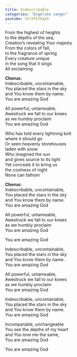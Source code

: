 ```yaml
---
title: Indescribable
categories: "Engelske sanger"
youtube: 5IlVfkY5q54
---
```


From the highest of heights  
to the depths of the sea,  
Creation's revealing Your majesty  
From the colors of fall,  
to the fragrance of spring  
Every creature unique  
in the song that it sings  
All exclaiming

**Chorus:**  
Indescribable, uncontainable,  
You placed the stars in the sky  
and You know them by name.  
You are amazing God

All powerful, untameable,  
Awestruck we fall to our knees  
as we humbly proclaim  
You are amazing God

Who has told every lightning bolt  
where it should go  
Or seen heavenly storehouses  
laden with snow  
Who imagined the sun  
and gives source to its light  
Yet conceals it to bring us  
the coolness of night  
None can fathom

**Chorus:**  
Indescribable, uncontainable,  
You placed the stars in the sky  
and You know them by name.  
You are amazing God

All powerful, untameable,  
Awestruck we fall to our knees  
as we humbly proclaim  
You are amazing God

You are amazing God

Indescribable, uncontainable,  
You placed the stars in the sky  
and You know them by name.  
You are amazing God

All powerful, untameable,  
Awestruck we fall to our knees  
as we humbly proclaim  
You are amazing God

Indescribable, uncontainable,  
You placed the stars in the sky  
and You know them by name.  
You are amazing God

Incomparable, unchangeable  
You see the depths of my heart  
and You love me the same,  
You are amazing God  

You are amazing God
